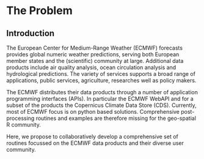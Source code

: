 # The Problem

## Introduction

The European Center for Medium-Range Weather (ECMWF) forecasts provides global numeric weather predictions, serving both European member states and the (scientific) community at large. Additional data products include air quality analysis, ocean circulation analysis and hydrological predictions. The variety of services supports a broad range of applications, public services, agriculture, researches well as policy makers.

The ECMWF distributes their data products through a number of application programming interfaces (APIs). In particular the ECMWF WebAPI and for a subset of the products the Copernicus Climate Data Store (CDS). Currently, most of ECMWF focus is on python based solutions. Comprehensive post-processing routines and examples are therefore missing for the geo-spatial R community.

Here, we propose to collaboratively develop a comprehensive set of routines focussed on the ECMWF data products and their diverse user community.